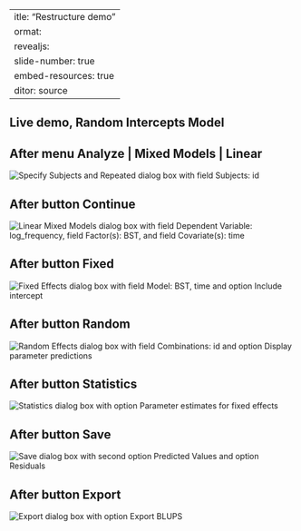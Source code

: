  ---
title: "Restructure demo"
format: 
  revealjs:
    slide-number: true
    embed-resources: true
editor: source
---

## Live demo, Random Intercepts Model
 
## After menu Analyze | Mixed Models | Linear 

![](../images/dialog-box-12.png "Specify Subjects and Repeated dialog box with field Subjects: id")

## After button Continue 

![](../images/dialog-box-13.png "Linear Mixed Models dialog box with field Dependent Variable: log_frequency, field Factor(s): BST, and field Covariate(s): time")

## After button Fixed 

![](../images/dialog-box-14.png "Fixed Effects dialog box with field Model: BST, time and option Include intercept")


## After button Random 

![](../images/dialog-box-15.png "Random Effects dialog box with field Combinations: id and option Display parameter predictions")

## After button Statistics 

![](../images/dialog-box-16.png "Statistics dialog box with option Parameter estimates for fixed effects")

## After button Save 

![](../images/dialog-box-17.png "Save dialog box with second option Predicted Values and option Residuals")

## After button Export  

![](../images/dialog-box-18.png "Export dialog box with option Export BLUPS")




